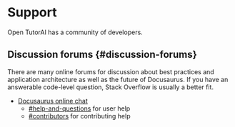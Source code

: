 # Support

Open TutorAI has a community of developers.

## Discussion forums {#discussion-forums}

There are many online forums for discussion about best practices and application architecture as well as the future of Docusaurus. If you have an answerable code-level question, Stack Overflow is usually a better fit.

- [Docusaurus online chat](https://discord.gg/BTQtE2deEm)
  - [#help-and-questions](https://discord.gg/BTQtE2deEm) for user help
  - [#contributors](https://discord.gg/BTQtE2deEm) for contributing help
